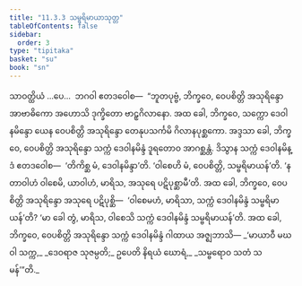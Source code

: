 ```yaml
---
title: "11.3.3 သမ္ဗရိမာယာသုတ္တ"
tableOfContents: false
sidebar:
  order: 3
type: "tipitaka"
basket: "su"
book: "sn"
---
```



<DynamicBreadcrumb />

<Division number="269" book="sn" e="ch" v="18" p="319">

<Paragraph number="1691" book="sn">
သာဝတ္ထိယံ …ပေ…  ဘဂဝါ ဧတဒဝေါစ—  “ဘူတပုဗ္ဗံ, ဘိက္ခဝေ, ဝေပစိတ္တိ အသုရိန္ဒော အာဗာဓိကော အဟောသိ ဒုက္ခိတော ဗာဠှဂိလာနော. အထ ခေါ, ဘိက္ခဝေ, သက္ကော ဒေဝါနမိန္ဒော ယေန ဝေပစိတ္တိ အသုရိန္ဒော တေနုပသင်္ကမိ ဂိလာနပုစ္ဆကော. အဒ္ဒသာ ခေါ, ဘိက္ခဝေ, ဝေပစိတ္တိ အသုရိန္ဒော သက္ကံ ဒေဝါနမိန္ဒံ ဒူရတောဝ အာဂစ္ဆန္တံ. ဒိသွာန သက္ကံ ဒေဝါနမိန္ဒံ ဧတဒဝေါစ—  ‘တိကိစ္ဆ မံ, ဒေဝါနမိန္ဒာ’တိ. ‘ဝါစေဟိ မံ, ဝေပစိတ္တိ, သမ္ဗရိမာယန်’တိ. ‘န တာဝါဟံ ဝါစေမိ, ယာဝါဟံ, မာရိသ, အသုရေ ပဋိပုစ္ဆာမီ’တိ. အထ ခေါ, ဘိက္ခဝေ, ဝေပစိတ္တိ အသုရိန္ဒော အသုရေ ပဋိပုစ္ဆိ—  ‘ဝါစေမဟံ, မာရိသာ, သက္ကံ ဒေဝါနမိန္ဒံ သမ္ဗရိမာယန်’တိ? ‘မာ ခေါ တွံ, မာရိသ, ဝါစေသိ သက္ကံ ဒေဝါနမိန္ဒံ သမ္ဗရိမာယန်’တိ. အထ ခေါ, ဘိက္ခဝေ, ဝေပစိတ္တိ အသုရိန္ဒော သက္ကံ ဒေဝါနမိန္ဒံ ဂါထာယ အဇ္ဈဘာသိ—
</Paragraph>

<Paragraph number="1692" type="verses" book="sn">
_‘မာယာဝီ မဃဝါ သက္က,_  
_ဒေဝရာဇ သုဇမ္ပတိ;_  
ဥပေတိ နိရယံ ဃောရံ,_  
_သမ္ဗရောဝ သတံ သမန်’”တိ._
</Paragraph>
</Division>
